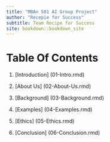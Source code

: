 ```yaml
---
title: "MBAn 501 AI Group Project"
author: "Recepie for Success"
subtitle: Team Recipe for Success
site: bookdown::bookdown_site
---
```



# Table Of Contents

1. [Introduction] (01-Intro.rmd)

2. [About Us] (02-About-Us.rmd)

3. [Background] (03-Background.rmd)

4. [Examples] (04-Examples.rmd)

5. [Ethics] (05-Ethics.rmd)

6. [Conclusion] (06-Conclusion.rmd)
